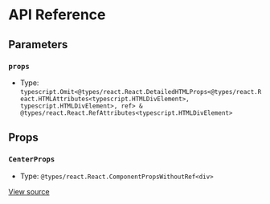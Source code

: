 # API Reference

## Parameters

### `props`

- Type: `typescript.Omit<@types/react.React.DetailedHTMLProps<@types/react.React.HTMLAttributes<typescript.HTMLDivElement>, typescript.HTMLDivElement>, ref> & @types/react.React.RefAttributes<typescript.HTMLDivElement>`

## Props

### `CenterProps`

- Type: `@types/react.React.ComponentPropsWithoutRef<div>`

[View source](https://github.com/vtex/shoreline/blob/4b310ee4d/packages/components/src/center/center.tsx#L5)
